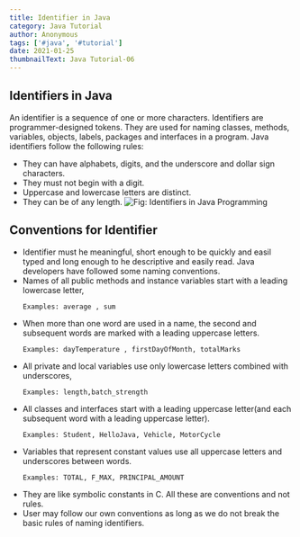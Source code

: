 ```yaml
---
title: Identifier in Java
category: Java Tutorial
author: Anonymous
tags: ['#java', '#tutorial']
date: 2021-01-25
thumbnailText: Java Tutorial-06
---
```

## Identifiers in Java
An identifier is a sequence of one or more characters. Identifiers are programmer-designed tokens. They are used for naming classes, methods, variables, objects, labels, packages and interfaces in a program. Java identifiers follow the following rules:

- They can have alphabets, digits, and the underscore and dollar sign characters.
- They must not begin with a digit.
- Uppercase and lowercase letters are distinct.
- They can be of any length.
![Fig: Identifiers in Java Programming](../../assets/javaPic/identifier.jpg)
## Conventions for Identifier
- Identifier must he meaningful, short enough to be quickly and easil typed and long enough to he descriptive and easily read. Java developers have followed some naming conventions.
- Names of all public methods and instance variables start with a leading lowercase letter,
   ~~~
  Examples: average , sum
   ~~~
- When more than one word are used in a name, the second and subsequent words are marked with a leading uppercase letters.
   ~~~
  Examples: dayTemperature , firstDayOfMonth, totalMarks
   ~~~
- All private and local variables use only lowercase letters combined with underscores,
   ~~~
  Examples: length,batch_strength
   ~~~
- All classes and interfaces start with a leading uppercase letter(and each subsequent word with a leading uppercase letter).
   ~~~
  Examples: Student, HelloJava, Vehicle, MotorCycle
   ~~~
- Variables that represent constant values use all uppercase letters and underscores between words.
   ~~~
  Examples: TOTAL, F_MAX, PRINCIPAL_AMOUNT
   ~~~
- They are like symbolic constants in C. All these are conventions and not rules.
- User may follow our own conventions as long as we do not break the basic rules of naming identifiers.
